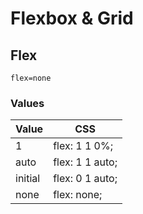 # Flexbox & Grid

## Flex

```
flex=none
```

### Values

| Value   | CSS             |
| ------- | --------------- |
| 1       | flex: 1 1 0%;   |
| auto    | flex: 1 1 auto; |
| initial | flex: 0 1 auto; |
| none    | flex: none;     |
